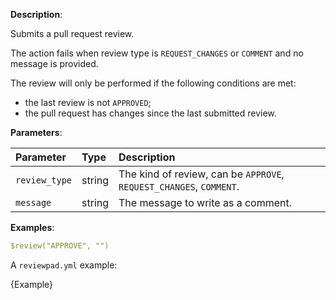 
**Description**:

Submits a pull request review.

The action fails when review type is `REQUEST_CHANGES` or `COMMENT` and no message is provided.

The review will only be performed if the following conditions are met:
- the last review is not `APPROVED`;
- the pull request has changes since the last submitted review.

**Parameters**:

| Parameter     | Type    | Description                                                          |
| :------------ | :------ | :------------------------------------------------------------------- |
| `review_type` | string  | The kind of review, can be `APPROVE`, `REQUEST_CHANGES`, `COMMENT`.  |
| `message`     | string  | The message to write as a comment.                                   |

**Examples**:

```yml
$review("APPROVE", "")
```

A `reviewpad.yml` example:

<CodeBlock language="yml">{Example}</CodeBlock>
